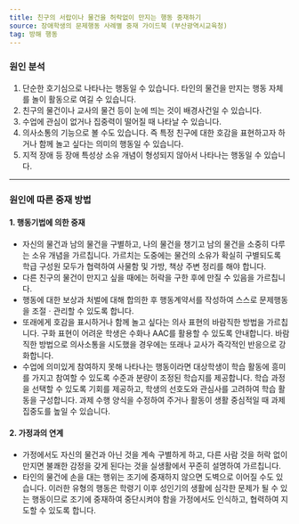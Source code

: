 ```yaml
---
title: 친구의 서랍이나 물건을 허락없이 만지는 행동 중재하기
source: 장애학생의 문제행동 사례별 중재 가이드북 (부산광역시교육청)
tag: 방해 행동
---
```


### 원인 분석

1. 단순한 호기심으로 나타나는 행동일 수 있습니다. 타인의 물건을 만지는 행동 자체를 놀이 활동으로 여길 수 있습니다.
2. 친구의 물건이나 교사의 물건 등이 눈에 띄는 것이 배경사건일 수 있습니다.
3. 수업에 관심이 없거나 집중력이 떨어질 때 나타날 수 있습니다.
4. 의사소통의 기능으로 볼 수도 있습니다. 즉 특정 친구에 대한 호감을 표현하고자 하거나 함께 놀고 싶다는 의미의 행동일 수 있습니다.
5. 지적 장애 등 장애 특성상 소유 개념이 형성되지 않아서 나타나는 행동일 수 있습니다.

---

### 원인에 따른 중재 방법

#### 1. 행동기법에 의한 중재

- 자신의 물건과 남의 물건을 구별하고, 나의 물건을 챙기고 남의 물건을 소중히 다루는 소유 개념을 가르칩니다. 가르치는 도중에는 물건의 소유가 확실히 구별되도록 학급 구성원 모두가 협력하여 사물함 및 가방, 책상 주변 정리를 해야 합니다.
- 다른 친구의 물건이 만지고 싶을 때에는 허락을 구한 후에 만질 수 있음을 가르칩니다.
- 행동에 대한 보상과 처벌에 대해 합의한 후 행동계약서를 작성하여 스스로 문제행동을 조절ㆍ관리할 수 있도록 합니다.
- 또래에게 호감을 표시하거나 함께 놀고 싶다는 의사 표현의 바람직한 방법을 가르칩니다. 구화 표현이 어려운 학생은 수화나 AAC를 활용할 수 있도록 안내합니다. 바람직한 방법으로 의사소통을 시도했을 경우에는 또래나 교사가 즉각적인 반응으로 강화합니다.
- 수업에 의미있게 참여하지 못해 나타나는 행동이라면 대상학생이 학습 활동에 흥미를 가지고 참여할 수 있도록 수준과 분량이 조정된 학습지를 제공합니다. 학습 과정을 선택할 수 있도록 기회를 제공하고, 학생의 선호도와 관심사를 고려하여 학습 활동을 구성합니다. 과제 수행 양식을 수정하여 주거나 활동이 생활 중심적일 때 과제 집중도를 높일 수 있습니다.

#### 2. 가정과의 연계

- 가정에서도 자신의 물건과 아닌 것을 계속 구별하게 하고, 다른 사람 것을 허락 없이 만지면 불쾌한 감정을 갖게 된다는 것을 실생활에서 꾸준히 설명하여 가르칩니다.
- 타인의 물건에 손을 대는 행위는 조기에 중재하지 않으면 도벽으로 이어질 수도 있습니다. 이러한 유형의 행동은 학령기 이후 성인기의 생활에 심각한 문제가 될 수 있는 행동이므로 조기에 중재하여 중단시켜야 함을 가정에서도 인식하고, 협력하여 지도할 수 있도록 합니다.
